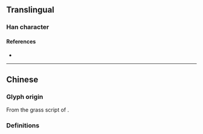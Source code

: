 {{character info/new}}
==Translingual==
{{stroke order}}
{{Han simplified forms|專|専|专}}

===Han character===
{{Han char|rn=1|rad=一|as=03|sn=4|four=|canj=QNI}}

====References====
* {{Han ref|kx=0077.061|hdz=10010.050|uh=4E13|ud=19987}}

----

==Chinese==
===Glyph origin===
From the grass script of {{l|zh|專}}.
===Definitions===
{{zh-see|專}}